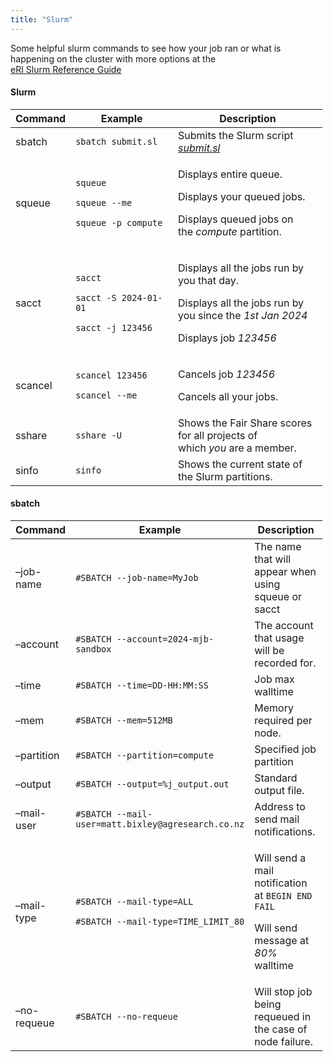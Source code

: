 ---
title: "Slurm"
---

Some helpful slurm commands to see how your job ran or what is happening on the cluster with more options at the\
[eRI Slurm Reference Guide](https://nznesi.atlassian.net/wiki/spaces/eRI/pages/3010363404/Slurm+Reference+Guide)

#### Slurm

+------------------+--------------------------------------------------+------------------------------------------------------------------------------+
| Command          | Example                                          | Description                                                                  |
+==================+==================================================+==============================================================================+
| sbatch           | `sbatch submit.sl`                               | Submits the Slurm script [*submit.sl*](http://submit.sl/ "http://submit.sl") |
+------------------+--------------------------------------------------+------------------------------------------------------------------------------+
| squeue           | `squeue`                                         | Displays entire queue.                                                       |
|                  |                                                  |                                                                              |
|                  | `squeue --me`                                    | Displays your queued jobs.                                                   |
|                  |                                                  |                                                                              |
|                  | `squeue -p compute`                              | Displays queued jobs on the *compute* partition.                             |
+------------------+--------------------------------------------------+------------------------------------------------------------------------------+
| sacct            | `sacct`                                          | Displays all the jobs run by you that day.                                   |
|                  |                                                  |                                                                              |
|                  | `sacct -S 2024-01-01`                            | Displays all the jobs run by you since the *1st Jan 2024*                    |
|                  |                                                  |                                                                              |
|                  | `sacct -j 123456`                                | Displays job *123456*                                                        |
+------------------+--------------------------------------------------+------------------------------------------------------------------------------+
| scancel          | `scancel 123456`                                 | Cancels job *123456*                                                         |
|                  |                                                  |                                                                              |
|                  | `scancel --me`                                   | Cancels all your jobs.                                                       |
+------------------+--------------------------------------------------+------------------------------------------------------------------------------+
| sshare           | `sshare -U`                                      | Shows the Fair Share scores for all projects of which *you* are a member.    |
+------------------+--------------------------------------------------+------------------------------------------------------------------------------+
| sinfo            | `sinfo`                                          | Shows the current state of the Slurm partitions.                             |
+------------------+--------------------------------------------------+------------------------------------------------------------------------------+

#### sbatch

+-----------------+----------------------------------------------------+------------------------------------------------------------+
| Command         | Example                                            | Description                                                |
+=================+====================================================+============================================================+
| --job-name      | `#SBATCH --job-name=MyJob`                         | The name that will appear when using squeue or sacct       |
+-----------------+----------------------------------------------------+------------------------------------------------------------+
| --account       | `#SBATCH --account=2024-mjb-sandbox`               | The account that usage will be recorded for.               |
+-----------------+----------------------------------------------------+------------------------------------------------------------+
| --time          | `#SBATCH --time=DD-HH:MM:SS`                       | Job max walltime\                                          |
+-----------------+----------------------------------------------------+------------------------------------------------------------+
| --mem           | `#SBATCH --mem=512MB`                              | Memory required per node.                                  |
+-----------------+----------------------------------------------------+------------------------------------------------------------+
| --partition     | `#SBATCH --partition=compute`                      | Specified job partition                                    |
+-----------------+----------------------------------------------------+------------------------------------------------------------+
| --output        | `#SBATCH --output=%j_output.out`                   | Standard output file.                                      |
+-----------------+----------------------------------------------------+------------------------------------------------------------+
| --mail-user     | `#SBATCH --mail-user=matt.bixley@agresearch.co.nz` | Address to send mail notifications.                        |
+-----------------+----------------------------------------------------+------------------------------------------------------------+
| --mail-type     | `#SBATCH --mail-type=ALL`                          | Will send a mail notification at `BEGIN END FAIL`          |
|                 |                                                    |                                                            |
|                 | `#SBATCH --mail-type=TIME_LIMIT_80`                | Will send message at *80%* walltime                        |
+-----------------+----------------------------------------------------+------------------------------------------------------------+
| --no-requeue    | `#SBATCH --no-requeue`\                            | Will stop job being requeued in the case of node failure.  |
+-----------------+----------------------------------------------------+------------------------------------------------------------+
